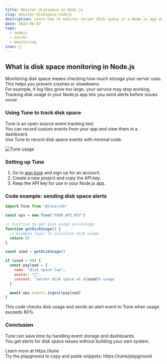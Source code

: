 ```yaml
---
title: Monitor diskspace in Node.js
slug: monitor-diskspace-nodejs
description: Learn how to monitor server disk space in a Node.js app and send alerts using Tune for proactive issue management.
date: 2024-06-07
tags:
  - nodejs
  - server
  - monitoring
icon: 💾
---
```


## What is disk space monitoring in Node.js

Monitoring disk space means checking how much storage your server uses.  
This helps you prevent crashes or slowdowns.  
For example, if log files grow too large, your service may stop working.  
Tracking disk usage in your Node.js app lets you send alerts before issues occur.

### Using Tune to track disk space

Tune is an open-source event tracking tool.  
You can record custom events from your app and view them in a dashboard.  
Use Tune to record disk space events with minimal code.

![Tune usage](https://tune/images/misc/ops-usage.jpg)

### Setting up Tune

1. Go to [app.tune](https://app.tune) and sign up for an account.  
2. Create a new project and copy the API key.  
3. Keep the API key for use in your Node.js app.

### Code example: sending disk space alerts

```javascript
import Tune from "@tune/sdk"

const ops = new Tune("YOUR_API_KEY")

// Function to get disk usage percentage
function getDiskUsage() {
  // Example logic to calculate disk usage
  return 85
}

const used = getDiskUsage()

if (used > 80) {
  const payload = {
    name: "disk space low",
    avatar: "💾",
    content: `Server disk space at ${used}% usage`
  }

  await ops.events.ingest(payload)
}
```

This code checks disk usage and sends an alert event to Tune when usage exceeds 80%.

### Conclusion

Tune can save time by handling event storage and dashboards.  
You get alerts for disk space issues without building your own system.  

Learn more at https://tune  
Try the playground to copy and paste snippets: https://tune/playground